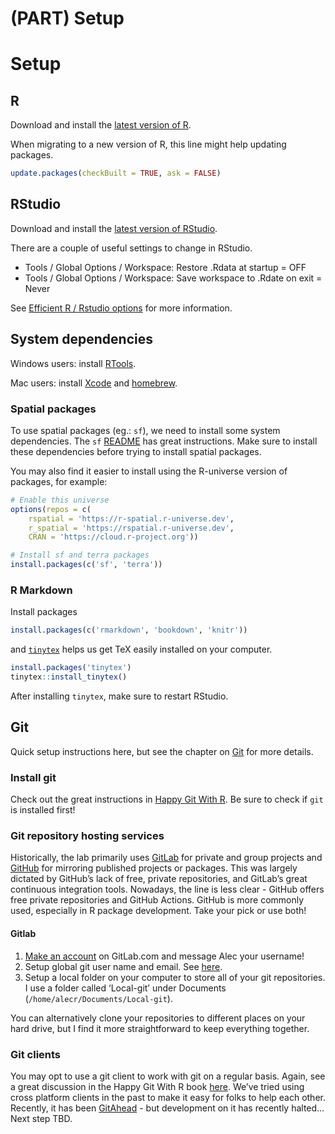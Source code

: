 # (PART) Setup {-}

# Setup

## R
Download and install the [latest version of R](https://cran.r-project.org/).

When migrating to a new version of R, this line might help updating packages. 

```r
update.packages(checkBuilt = TRUE, ask = FALSE)
```


## RStudio

Download and install the [latest version of RStudio](https://www.rstudio.com/products/rstudio/download/#download).


There are a couple of useful settings to change in RStudio. 


* Tools / Global Options / Workspace: Restore .Rdata at startup = OFF
* Tools / Global Options / Workspace: Save workspace to .Rdate on exit = Never


See [Efficient R / Rstudio options](https://csgillespie.github.io/efficientR/set-up.html#rstudio-options) for more information. 


## System dependencies
Windows users: install [RTools](https://cran.r-project.org/bin/windows/Rtools/). 

Mac users: install [Xcode](https://developer.apple.com/xcode/resources/) and [homebrew](https://brew.sh/).

### Spatial packages
To use spatial packages (eg.: `sf`), we need to install some system dependencies. The `sf` [README](https://github.com/r-spatial/sf#installing) has great instructions. Make sure to install these dependencies before trying to install spatial packages.

You may also find it easier to install using the R-universe version of packages, for example: 

```r
# Enable this universe
options(repos = c(
  	rspatial = 'https://r-spatial.r-universe.dev',
    r_spatial = 'https://rspatial.r-universe.dev',
    CRAN = 'https://cloud.r-project.org'))

# Install sf and terra packages
install.packages(c('sf', 'terra'))
```


### R Markdown {#rmd-setup}

Install packages

```r
install.packages(c('rmarkdown', 'bookdown', 'knitr'))
```


and [`tinytex`](https://yihui.org/tinytex/) helps us get TeX easily installed on your computer. 


```r
install.packages('tinytex')
tinytex::install_tinytex()
```

After installing `tinytex`, make sure to restart RStudio. 


## Git {#git-setup}
Quick setup instructions here, but see the chapter on [Git](#git) for more details. 

### Install git

Check out the great instructions in  [Happy Git With R](https://happygitwithr.com/install-git.html). Be sure to check if `git` is installed first! 

### Git repository hosting services

Historically, the lab primarily uses [GitLab](https://gitlab.com) for private
and group projects and [GitHub](https://github.com) for mirroring published
projects or packages. This was largely dictated by GitHub's lack of free, private 
repositories, and GitLab's great continuous integration tools. Nowadays, the 
line is less clear - GitHub offers free private repositories and GitHub Actions. 
GitHub is more commonly used, especially in R package development. Take your pick
or use both!

#### Gitlab 

1. [Make an account](https://gitlab.com/users/sign_in) on GitLab.com and message Alec your username!
1. Setup global git user name and email. See [here](https://happygitwithr.com/hello-git.html). 
1. Setup a local folder on your computer to store all of your git repositories. I use a folder called 'Local-git' under Documents (`/home/alecr/Documents/Local-git`). 

You can alternatively clone your repositories to different places on your hard
drive, but I find it more straightforward to keep everything together. 


### Git clients

You may opt to use a git client to work with git on a regular basis. Again, see
a great discussion in the Happy Git With R book
[here](https://happygitwithr.com/git-client.html). We've tried using cross
platform clients in the past to make it easy for folks to help each other.
Recently, it has been [GitAhead](https://gitahead.github.io/gitahead.com/) - but
development on it has recently halted... Next step TBD.


